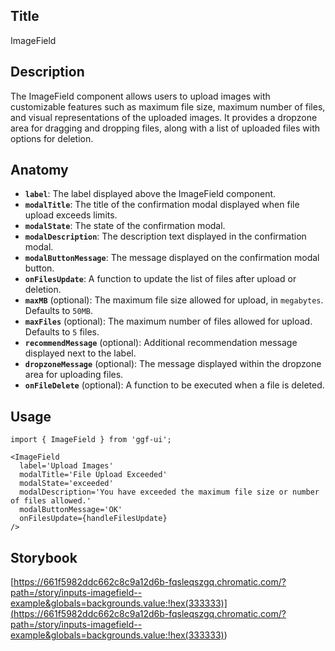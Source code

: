 ## Title

ImageField

## Description

The ImageField component allows users to upload images with customizable features such as maximum file size, maximum number of files, and visual representations of the uploaded images. It provides a dropzone area for dragging and dropping files, along with a list of uploaded files with options for deletion.

## Anatomy

- **`label`**: The label displayed above the ImageField component.
- **`modalTitle`**: The title of the confirmation modal displayed when file upload exceeds limits.
- **`modalState`**: The state of the confirmation modal.
- **`modalDescription`**: The description text displayed in the confirmation modal.
- **`modalButtonMessage`**: The message displayed on the confirmation modal button.
- **`onFilesUpdate`**: A function to update the list of files after upload or deletion.
- **`maxMB`** (optional): The maximum file size allowed for upload, in `megabytes`. Defaults to `50MB`.
- **`maxFiles`** (optional): The maximum number of files allowed for upload. Defaults to `5` files.
- **`recommendMessage`** (optional): Additional recommendation message displayed next to the label.
- **`dropzoneMessage`** (optional): The message displayed within the dropzone area for uploading files.
- **`onFileDelete`** (optional): A function to be executed when a file is deleted.

## Usage

```tsx
import { ImageField } from 'ggf-ui';
```

```tsx
<ImageField
  label='Upload Images'
  modalTitle='File Upload Exceeded'
  modalState='exceeded'
  modalDescription='You have exceeded the maximum file size or number of files allowed.'
  modalButtonMessage='OK'
  onFilesUpdate={handleFilesUpdate}
/>
```

## Storybook

[https://661f5982ddc662c8c9a12d6b-fqsleqszgq.chromatic.com/?path=/story/inputs-imagefield--example&globals=backgrounds.value:!hex(333333)](<https://661f5982ddc662c8c9a12d6b-fqsleqszgq.chromatic.com/?path=/story/inputs-imagefield--example&globals=backgrounds.value:!hex(333333)>)
